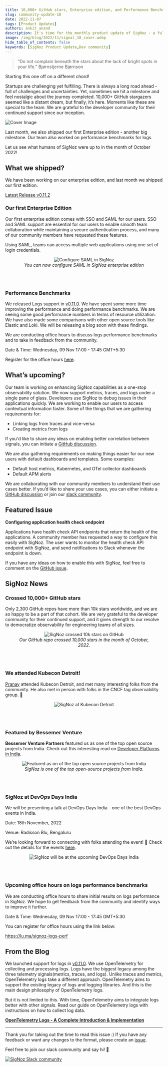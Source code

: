 ```yaml
---
title: 10,000+ GitHub stars, Enterprise edition, and Performance Benchmarks - SigNal 18
slug: community-update-18
date: 2022-11-07
tags: [Product Updates]
authors: ankit_anand
description: It's time for the monthly product update of SigNoz - a full-stack open-source APM tool. Find out what we've been upto at SigNoz during October, 2022.
image: /img/blog/2022/11/signal_18_cover.webp
hide_table_of_contents: false
keywords: [SigNoz Product Update,Dev community]
---
```


<head>
  <link rel="canonical" href="https://signoz.io/blog/community-update-18/"/>
</head>

> “Do not complain beneath the stars about the lack of bright spots in your life.”
> Bjørnstjerne Bjørnson

Starting this one off on a different chord!

Startups are challenging yet fulfilling. There is always a long road ahead - full of challenges and uncertainties. Yet, sometimes we hit a milestone and feel nostalgic about the journey completed. 10,000+ GitHub stargazers seemed like a distant dream, but finally, it’s here. Moments like these are special to the team. We are grateful to the developer community for their continued support since our inception.



![Cover Image](/img/blog/2022/11/signal_18_cover.webp)

Last month, we also shipped our first Enterprise edition - another big milestone. Our team also worked on performance benchmarks for logs.

Let us see what humans of SigNoz were up to in the month of October 2022!

## What we shipped?

We have been working on our enterprise edition, and last month we shipped our first edition.

<a href = "https://github.com/SigNoz/signoz/releases/tag/v0.11.2" rel="noopener noreferrer nofollow" target="_blank" >Latest Release v0.11.2</a>

### Our first Enterprise Edition

Our first enterprise edition comes with SSO and SAML for our users. SSO and SAML support are essential for our users to enable smooth team collaboration while maintaining a secure authentication process, and many of our community members have requested these features.

Using SAML, teams can access multiple web applications using one set of login credentials.

<figure data-zoomable align='center'>
    <img src="/img/blog/2022/11/configure-saml.webp" alt="Configure SAML in SigNoz"/>
    <figcaption><i>You can now configure SAML in SigNoz enterprise edition</i></figcaption>
</figure>

<br></br>

### Performance Benchmarks

We released Logs support in <a href = "https://github.com/SigNoz/signoz/releases/tag/v0.11.0" rel="noopener noreferrer nofollow" target="_blank" >v0.11.0</a>. We have spent some more time improving the performance and doing performance benchmarks. We are seeing some good performance numbers in terms of resource utilization. We have also made some comparisons with other open source tools like Elastic and Loki. We will be releasing a blog soon with these findings.

We are conducting office hours to discuss logs performance benchmarks and to take in feedback from the community.

Date & Time: Wednesday, 09 Nov 17:00 - 17:45 GMT+5:30

Register for the office hours <a href = "https://lu.ma/signoz-logs-perf" rel="noopener noreferrer nofollow" target="_blank" >here</a>.

## What’s upcoming?

Our team is working on enhancing SigNoz capabilities as a one-stop observability solution. We now support metrics, traces, and logs under a single pane of glass. Developers use SigNoz to debug issues in their applications quickly. We are working to enable our users to access contextual information faster. Some of the things that we are gathering requirements for:

- Linking logs from traces and vice-versa
- Creating metrics from logs

If you'd like to share any ideas on enabling better correlation between signals, you can initiate a <a href = "https://github.com/SigNoz/signoz/discussions/1694" rel="noopener noreferrer nofollow" target="_blank" >GitHub discussion</a>.

We are also gathering requirements on making things easier for our new users with default dashboards and templates. Some examples:

- Default host metrics, Kubernetes, and OTel collector dashboards
- Default APM alerts

We are collaborating with our community members to understand their use cases better. If you’d like to share your use cases, you can either initiate a <a href = "https://github.com/SigNoz/signoz/discussions/1695" rel="noopener noreferrer nofollow" target="_blank" >GitHub discussion</a> or join our <a href = "https://signoz.io/slack" rel="noopener noreferrer nofollow" target="_blank" >slack community</a>.

## Featured Issue

**Configuring application health check endpoint**

Applications have health check API endpoints that return the health of the applications. A community member has requested a way to configure this easily with SigNoz. The user wants to monitor the health check API endpoint with SigNoz, and send notifications to Slack whenever the endpoint is down.

If you have any ideas on how to enable this with SigNoz, feel free to comment on the <a href = "https://github.com/SigNoz/signoz/issues/1682" rel="noopener noreferrer nofollow" target="_blank" >GitHub issue</a>.

## SigNoz News

### Crossed 10,000+ GitHub stars

Only 2,300 GitHub repos have more than 10k stars worldwide, and we are so happy to be a part of that cohort. We are very grateful to the developer community for their continued support, and it gives strength to our resolve to democratize observability for engineering teams of all sizes.

<figure data-zoomable align='center'>
    <img src="/img/blog/2022/11/signoz_star_history_10k.webp" alt="SigNoz crossed 10k stars on GitHub"/>
    <figcaption><i>Our GitHub repo crossed 10,000 stars in the month of October, 2022.</i></figcaption>
</figure>

<br></br>

### We attended Kubecon Detroit!

<a href = "https://www.linkedin.com/in/pranay01/" rel="noopener noreferrer nofollow" target="_blank" >Pranay</a> attended Kubecon Detroit, and met many interesting folks from the community. He also met in person with folks in the CNCF tag observability group. 🤗

<figure data-zoomable align='center'>
    <img src="/img/blog/2022/11/pranay_kubecon.webp" alt="SigNoz at Kubecon Detroit"/>
</figure>

<br></br>

### Featured by Bessemer Venture

**Bessemer Venture Partners** featured us as one of the top open source projects from India. Check out this interesting read on <a href = "https://www.bvp.com/atlas/developer-platforms-in-india" rel="noopener noreferrer nofollow" target="_blank" >Developer Platforms in India</a>.

<figure data-zoomable align='center'>
    <img src="/img/blog/2022/11/top_open_source_projects.webp" alt="Featured as on of the top open source projects from India"/>
    <figcaption><i>SigNoz is one of the top open-source projects from India.</i></figcaption>
</figure>

<br></br>

### SigNoz at DevOps Days India

We will be presenting a talk at DevOps Days India - one of the best DevOps events in India.

Date: 18th November, 2022

Venue: Radisson Blu, Bengaluru

We’re looking forward to connecting with folks attending the event! 👋 Check out the details for the events <a href = "https://devopsdaysindia.org/" rel="noopener noreferrer nofollow" target="_blank" >here</a>.

<figure data-zoomable align='center'>
    <img src="/img/blog/2022/11/ankit_at_devopsdays_india.webp" alt="SigNoz will be at the upcoming DevOps Days India"/>
</figure>

<br></br>

### Upcoming office hours on logs performance benchmarks

We are conducting office hours to share initial results on logs performance in SigNoz. We hope to get feedback from the community and identify ways to improve it further.

Date & Time: Wednesday, 09 Nov 17:00 - 17:45 GMT+5:30

You can register for office hours using the link below:

<a href = "https://lu.ma/signoz-logs-perf" rel="noopener noreferrer nofollow" target="_blank" >https://lu.ma/signoz-logs-perf</a>

## From the Blog

We launched support for logs in [v0.11.0](https://github.com/SigNoz/signoz/releases/tag/v0.11.0). We use OpenTelemetry for collecting and processing logs. Logs have the biggest legacy among the three telemetry signals(metrics, traces, and logs). Unlike traces and metrics, OpenTelemetry logs take a different approach. OpenTelemetry aims to support the existing legacy of logs and logging libraries. And this is the main design philosophy of OpenTelemetry logs.

But it is not limited to this. With time, OpenTelemetry aims to integrate logs better with other signals. Read our guide on OpenTelemetry logs with instructions on how to collect log data.

**[OpenTelemetry Logs - A Complete Introduction & Implementation](https://signoz.io/blog/opentelemetry-logs/)**

---

Thank you for taking out the time to read this issue :) If you have any feedback or want any changes to the format, please create an <a href = "https://github.com/SigNoz/signoz/issues" rel="noopener noreferrer nofollow" target="_blank" >issue</a>.

Feel free to join our slack community and say hi! 👋

[![SigNoz Slack community](/img/blog/common/join_slack_cta.webp)](https://signoz.io/slack)
